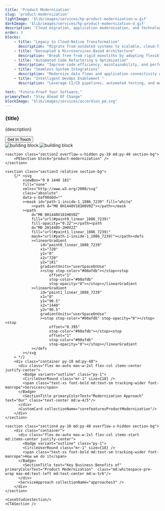 ```yaml
---
title: 'Product Modernization'
slug: 'product-modernization'
lightImage: '$lib/images/services/hp-product-modernization-w.gif'
darkImage: '$lib/images/services/hp-product-modernization-d.gif'
description: 'Cloud migration, application modernization, and technology upgrades. We transform legacy systems into scalable, secure, and modern solutions.'
order: 3
blocks: 
    - title: "Legacy to Cloud-Native Transformation"
      description: "Migrate from outdated systems to scalable, cloud-first architectures that improve agility and performance."
    - title: "Decoupled & Microservices-Based Architecture"
      description: "Break free from rigid monoliths by adopting flexible, modular, and API-driven systems"
    - title: "Automated Code Refactoring & Optimization"
      description: "Improve code efficiency, maintainability, and performance with structured refactoring"
    - title: "Seamless System Integrations"
      description: "Modernize data flows and application connectivity with API-first and event-driven designs"
    - title: "Intelligent DevOps Enablement "
      description: "Leverage CI/CD pipelines, automated testing, and monitoring for faster, error-free releases"

text: "Future-Proof Your Software,"
primaryText: "Stay Ahead Of Change"
blockImage: "$lib/images/services/accordion_pm.svg"
---
```




<section>
    <section class="section1 flex flex-col gap-10 pt-30 pb-20 md:pt-60 md:pb-[240px] bg-platform">
        <div class="container flex flex-col justify-center items-center">
            <div class="relative text-center mb-10 max-w-2xl mx-auto aos-init aos-animate">
                <h1 class="main-heading-small md:main-heading text-main-heading-color">{title}</h1>
                <p class="mt-4 small-text font-roboto md:text-para text-third-color">{description}</p>
            </div>
            <Button aria-label="Explore Solutions" href={`${BASE_URL}/contact/`} class="button-bg">Get In Touch</Button>
        </div>
        <div class="container flex justify-center mt-6 md:mt-3">
          <Image class="hidden md:block" alt="building block" src={solution2}/>
          <Image width={300} class="block md:hidden" alt="building block" src={mobileSolution}/>
        </div>
    </section>

    <section class="section2 overflow-x-hidden py-10 md:py-40 section-bg">
        <PESection block="product-modernization" />
    </section>

    <section class="section3 relative section-bg">
        {/* <svg
            viewBox="0 0 1440 181"
            fill="none"
            xmlns="http://www.w3.org/2000/svg"
            class="absolute"
            data-v-baf90ddd=""
            ><mask id="path-1-inside-1_1086_7239" fill="white"
                ><path d="M0 0H1440V181H0V0Z"></path></mask
            ><path
                d="M0 0H1440V181H0V0Z"
                fill="url(#paint0_linear_1086_7239)"
                fill-opacity="0.22"></path><path
                d="M0 2H1440V-2H0V2Z"
                fill="url(#paint1_linear_1086_7239)"
                mask="url(#path-1-inside-1_1086_7239)"></path><defs
                ><linearGradient
                    id="paint0_linear_1086_7239"
                    x1="720"
                    y1="0"
                    x2="720"
                    y2="181"
                    gradientUnits="userSpaceOnUse"
                    ><stop stop-color="#00afdb"></stop><stop
                        offset="1"
                        stop-color="#00afdb"
                        stop-opacity="0"></stop></linearGradient
                ><linearGradient
                    id="paint1_linear_1086_7239"
                    x1="0"
                    y1="90.5"
                    x2="1440"
                    y2="90.5"
                    gradientUnits="userSpaceOnUse"
                    ><stop stop-color="#00afdb" stop-opacity="0"></stop><stop
                        offset="0.395"
                        stop-color="#00afdb"></stop><stop
                        offset="1"
                        stop-color="#00afdb"
                        stop-opacity="0"></stop></linearGradient
                ></defs
            ></svg
        > */}
        <div class="container py-10 md:py-40">
          <div class="flex mx-auto max-w-2xl flex-col items-center justify-center">
            <Badge variant="outline" class="py-1">
            <CircleUserRound class="mr-1" size={18} />
            <span class="text-xs font-bold md:text-sm tracking-wider font-manrope">Services</span>
          </Badge>
            <SectionTitle primaryColorText="Modernization Approach" text="Our" class="text-center md:w-4/5"/>
          </div>
          <CustomCard collectionName="corefeaturesProductModernization"/>
        </div>
    </section>

    <section class="section4 py-10 md:py-40 overflow-x-hidden section-bg">
        <div class="container">
          <div class="flex mx-auto max-w-2xl flex-col items-start md:items-center justify-center">
            <Badge variant="outline" class="py-1">
            <CircleUserRound class="mr-1" size={18} />
            <span class="text-xs font-bold md:text-sm tracking-wider font-manrope">How we do it</span>
          </Badge>
            <SectionTitle text="Key Business Benefits of" primaryColorText="Product Modernization"  class="md:whitespace-pre-wrap max-md:text-left md:text-center md:w-5/6"/>
          </div>
          <ServiceApproach collectionName="approaches3" />
        </div>
    </section>

    <CaseStudiesSection/>
    <CTASection />
</section>
